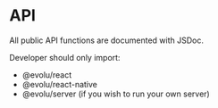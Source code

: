 # API

All public API functions are documented with JSDoc.

Developer should only import:

- @evolu/react
- @evolu/react-native
- @evolu/server (if you wish to run your own server)
